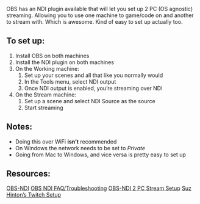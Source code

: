 OBS has an NDI plugin available that will let you set up 2 PC (OS agnostic) streaming. Allowing you to use one machine to game/code on and another to stream with. Which is awesome. Kind of easy to set up actually too.

## To set up:

1. Install OBS on both machines
2. Install the NDI plugin on both machines
3. On the Working machine:
   1. Set up your scenes and all that like you normally would
   2. In the Tools menu, select NDI output
   3. Once NDI output is enabled, you’re streaming over NDI
4. On the Stream machine:
   1. Set up a scene and select NDI Source as the source
   2. Start streaming

## Notes:

- Doing this over WiFi **isn’t** recommended
- On Windows the network needs to be set to _Private_
- Going from Mac to Windows, and vice versa is pretty easy to set up

## Resources:

[OBS-NDI](https://github.com/Palakis/obs-ndi/releases)
[OBS NDI FAQ/Troubleshooting](https://www.youtube.com/watch?v=N3KlbU5AYP0)
[OBS-NDI 2 PC Stream Setup](https://www.youtube.com/watch?v=AH_ECDLkKEA)
[Suz Hinton’s Twitch Setup](https://medium.com/@suzhinton/my-twitch-live-coding-setup-b2516672fb21)
